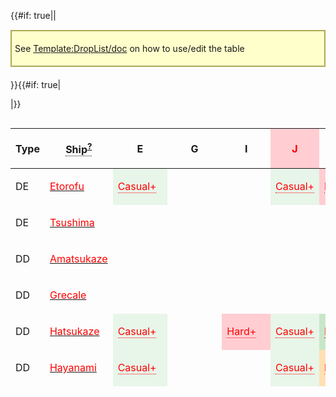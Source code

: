 {{#if: true||<div style="border: 2px solid #aa5; background: #ffc; padding: 5px; margin: 15px auto 20px;">See [[Template:DropList/doc]] on how to use/edit the table</div>
}}{{#if: true|<div class="toggle" data-target="droplist-non-rare-ship" data-default="hide" style="display: none;"><span class="toggle-show" style="cursor: pointer; color: #006cb0;">☑ All drops (enabled)</span><span class="toggle-hide" style="cursor: pointer; color: #006cb0;">☒ All drops (disabled, only rare drops)</span></div>
|}}<div style="max-height: 429px; overflow: auto;">
{| class="article-table sortable " align="center" width="100%" style="text-align:center; line-height:15px;"
!Type
!<span style="border-bottom:1px dotted;">Ship<sup>[[Template:DropList/doc|?]]</sup></span>
!E
!G
!I
!style="background-color:#FFCDD2;color:red;"|'''J'''
!K
!O
!style="background-color:#FFCDD2;color:red;"|'''U'''
|-
|DE
|[[Etorofu|<span style="color:red;">Etorofu</span>]]
|style="background-color:#E8F5E9;color:red"|<span title="Casual: &#10;&#160;&#160;S: 0.5% (3/559)&#10;Easy: &#10;&#160;&#160;S: 1.5% (24/1605)&#10;Medium: &#10;&#160;&#160;S: 1.5% (24/1596)&#10;Hard: &#10;&#160;&#160;S: 1.2% (57/4701)" style="cursor:help;border-bottom:1px dotted">Casual+</span>
|
|
|style="background-color:#E8F5E9;color:red"|<span title="Casual: &#10;&#160;&#160;S: 1.3% (27/2010)&#10;Easy: &#10;&#160;&#160;S: 2.8% (109/3946)&#10;Medium: &#10;&#160;&#160;S: 2.6% (105/3967)&#10;Hard: &#10;&#160;&#160;S: 3.9% (197/4998)" style="cursor:help;border-bottom:1px dotted">Casual+</span>
|style="background-color:#FFCDD2;color:red"|<span title="Hard: &#10;&#160;&#160;S: 1.1% (436/38347)" style="cursor:help;border-bottom:1px dotted">Hard+</span>
|style="background-color:#E8F5E9;color:red"|<span title="Casual: &#10;&#160;&#160;S: 2.1% (8/387)&#10;Easy: &#10;&#160;&#160;S: 1% (7/725)&#10;Medium: &#10;&#160;&#160;S: 0.6% (2/313)&#10;Hard: &#10;&#160;&#160;S: 1.2% (10/832)" style="cursor:help;border-bottom:1px dotted">Casual+</span>
|
|-
|DE
|[[Tsushima|<span style="color:red;">Tsushima</span>]]
|
|
|
|
|
|
|style="background-color:#E8F5E9;color:"|<span title="Casual: &#10;&#160;&#160;S: 5.5% (280/5128) &#10;&#160;&#160;A: 1.7% (42/2481)&#10;Easy: &#10;&#160;&#160;S: 5.3% (419/7934) &#10;&#160;&#160;A: 1.7% (120/6926)&#10;Medium: &#10;&#160;&#160;S: 6.9% (149/2164) &#10;&#160;&#160;A: 1.9% (163/8380)&#10;Hard: &#10;&#160;&#160;S: 6.9% (105/1529) &#10;&#160;&#160;A: 3.5% (648/18471)" style="cursor:help;border-bottom:1px dotted">Casual+</span>
|-
|DD
|[[Amatsukaze|<span style="color:red;">Amatsukaze</span>]]
|
|
|
|
|
|
|style="background-color:#E8F5E9;color:"|<span title="Casual: &#10;&#160;&#160;S: 2% (104/5128) &#10;&#160;&#160;A: 2.3% (57/2481)&#10;Easy: &#10;&#160;&#160;S: 2.2% (171/7934) &#10;&#160;&#160;A: 2.1% (146/6926)&#10;Medium: &#10;&#160;&#160;S: 1.7% (36/2164) &#10;&#160;&#160;A: 2% (171/8380)&#10;Hard: &#10;&#160;&#160;S: 1.9% (29/1529) &#10;&#160;&#160;A: 2.1% (384/18471)" style="cursor:help;border-bottom:1px dotted">Casual+</span>
|-
|DD
|[[Grecale|<span style="color:red;">Grecale</span>]]
|
|
|
|
|
|
|style="background-color:#E8F5E9;color:"|<span title="Casual: &#10;&#160;&#160;S: 1.1% (58/5128) &#10;&#160;&#160;A: 0.7% (18/2481)&#10;Easy: &#10;&#160;&#160;S: 1.2% (96/7934) &#10;&#160;&#160;A: 0.5% (38/6926)&#10;Medium: &#10;&#160;&#160;S: 1.3% (29/2164) &#10;&#160;&#160;A: 0.6% (52/8380)&#10;Hard: &#10;&#160;&#160;S: 2% (30/1529) &#10;&#160;&#160;A: 1.1% (197/18471)" style="cursor:help;border-bottom:1px dotted">Casual+</span>
|-
|DD
|[[Hatsukaze|<span style="color:red;">Hatsukaze</span>]]
|style="background-color:#E8F5E9;color:red"|<span title="Casual: &#10;&#160;&#160;S: 1.6% (9/559)&#10;Easy: &#10;&#160;&#160;S: 0.8% (13/1605)&#10;Medium: &#10;&#160;&#160;S: 1.6% (26/1596)&#10;Hard: &#10;&#160;&#160;S: 1.3% (63/4701)" style="cursor:help;border-bottom:1px dotted">Casual+</span>
|
|style="background-color:#FFCDD2;color:red"|<span title="Hard: &#10;&#160;&#160;S: 1.4% (271/19645)" style="cursor:help;border-bottom:1px dotted">Hard+</span>
|style="background-color:#E8F5E9;color:red"|<span title="Casual: &#10;&#160;&#160;S: 1.6% (33/2010)&#10;Easy: &#10;&#160;&#160;S: 1.5% (58/3946)&#10;Medium: &#10;&#160;&#160;S: 1.3% (51/3967)&#10;Hard: &#10;&#160;&#160;S: 1.2% (61/4998)" style="cursor:help;border-bottom:1px dotted">Casual+</span>
|style="background-color:#C8E6C9;color:red"|<span title="Easy: &#10;&#160;&#160;S: 0.9% (139/14947)&#10;Medium: &#10;&#160;&#160;S: 1.4% (180/13052)&#10;Hard: &#10;&#160;&#160;S: 1.4% (531/38347)" style="cursor:help;border-bottom:1px dotted">Easy+</span>
|style="background-color:#E8F5E9;color:red"|<span title="Casual: &#10;&#160;&#160;S: 1.8% (7/387)&#10;Easy: &#10;&#160;&#160;S: 1.2% (9/725)&#10;Medium: &#10;&#160;&#160;S: 0.3% (1/313)&#10;Hard: &#10;&#160;&#160;S: 2.3% (19/832)" style="cursor:help;border-bottom:1px dotted">Casual+</span>
|
|-
|DD
|[[Hayanami|<span style="color:red;">Hayanami</span>]]
|style="background-color:#E8F5E9;color:red"|<span title="Casual: &#10;&#160;&#160;S: 2.5% (14/559)&#10;Easy: &#10;&#160;&#160;S: 1.1% (18/1605)&#10;Medium: &#10;&#160;&#160;S: 0.9% (15/1596)&#10;Hard: &#10;&#160;&#160;S: 1.5% (70/4701)" style="cursor:help;border-bottom:1px dotted">Casual+</span>
|
|
|style="background-color:#E8F5E9;color:red"|<span title="Casual: &#10;&#160;&#160;S: 1.7% (35/2010)&#10;Easy: &#10;&#160;&#160;S: 3.2% (125/3946)&#10;Medium: &#10;&#160;&#160;S: 1.9% (76/3967)&#10;Hard: &#10;&#160;&#160;S: 2.2% (111/4998)" style="cursor:help;border-bottom:1px dotted">Casual+</span>
|style="background-color:#FFE0B2;color:red"|<span title="Medium: &#10;&#160;&#160;S: 1.1% (150/13052)&#10;Hard: &#10;&#160;&#160;S: 1.1% (431/38347)" style="cursor:help;border-bottom:1px dotted">Medium+</span>
|style="background-color:#E8F5E9;color:red"|<span title="Casual: &#10;&#160;&#160;S: 1.3% (5/387)&#10;Easy: &#10;&#160;&#160;S: 1.1% (8/725)&#10;Medium: &#10;&#160;&#160;S: 2.2% (7/313)&#10;Hard: &#10;&#160;&#160;S: 1.2% (10/832)" style="cursor:help;border-bottom:1px dotted">Casual+</span>
|
|-
|DD
|[[Jervis|<span style="color:red;">Jervis</span>]]
|
|
|
|
|
|
|style="background-color:#E8F5E9;color:red"|<span title="Casual: &#10;&#160;&#160;S: 1.6% (81/5128)&#10;Easy: &#10;&#160;&#160;S: 1.7% (133/7934)&#10;Medium: &#10;&#160;&#160;S: 1.7% (36/2164)&#10;Hard: &#10;&#160;&#160;S: 3.3% (51/1529)" style="cursor:help;border-bottom:1px dotted">Casual+</span>
|-
|DD
|[[Johnston|<span style="color:red;">Johnston</span>]]
|
|
|
|
|
|
|style="background-color:#E8F5E9;color:red"|<span title="Casual: &#10;&#160;&#160;S: 0.9% (47/5128)&#10;Easy: &#10;&#160;&#160;S: 0.7% (54/7934)&#10;Medium: &#10;&#160;&#160;S: 0.4% (8/2164)&#10;Hard: &#10;&#160;&#160;S: 0.3% (5/1529)" style="cursor:help;border-bottom:1px dotted">Casual+</span>
|-
|DD
|[[Kishinami|<span style="color:red;">Kishinami</span>]]
|
|
|
|
|
|
|style="background-color:#E8F5E9;color:red"|<span title="Casual: &#10;&#160;&#160;S: 1.2% (63/5128)&#10;Easy: &#10;&#160;&#160;S: 1.4% (109/7934)&#10;Medium: &#10;&#160;&#160;S: 1.3% (29/2164)&#10;Hard: &#10;&#160;&#160;S: 1.3% (20/1529)" style="cursor:help;border-bottom:1px dotted">Casual+</span>
|-
|DD
|[[Libeccio|<span style="color:red;">Libeccio</span>]]
|style="background-color:#FFCDD2;color:red"|<span title="Hard: &#10;&#160;&#160;S: 1.3% (62/4701)" style="cursor:help;border-bottom:1px dotted">Hard+</span>
|
|
|style="background-color:#E8F5E9;color:red"|<span title="Casual: &#10;&#160;&#160;S: 1.2% (25/2010)&#10;Easy: &#10;&#160;&#160;S: 0.8% (32/3946)&#10;Medium: &#10;&#160;&#160;S: 2.1% (85/3967)&#10;Hard: &#10;&#160;&#160;S: 2.2% (110/4998)" style="cursor:help;border-bottom:1px dotted">Casual+</span>
|
|style="background-color:#C8E6C9;color:red"|<span title="Easy: &#10;&#160;&#160;S: 1.9% (14/725)&#10;Medium: &#10;&#160;&#160;S: 0.3% (1/313)&#10;Hard: &#10;&#160;&#160;S: 1% (8/832)" style="cursor:help;border-bottom:1px dotted">Easy+</span>
|
|-
|DD
|[[Maestrale|<span style="color:red;">Maestrale</span>]]
|
|
|
|style="background-color:#E8F5E9;color:red"|<span title="Casual: &#10;&#160;&#160;S: 0.8% (16/2010)&#10;Easy: &#10;&#160;&#160;S: 0.7% (26/3946)&#10;Medium: &#10;&#160;&#160;S: 0.6% (22/3967)&#10;Hard: &#10;&#160;&#160;S: 0.6% (32/4998)" style="cursor:help;border-bottom:1px dotted">Casual+</span>
|
|
|
|-
|DD
|[[Maikaze|<span style="color:red;">Maikaze</span>]]
|style="background-color:#E8F5E9;color:red"|<span title="Casual: &#10;&#160;&#160;S: 1.3% (7/559)&#10;Easy: &#10;&#160;&#160;S: 1.5% (24/1605)&#10;Medium: &#10;&#160;&#160;S: 1.6% (26/1596)&#10;Hard: &#10;&#160;&#160;S: 1.3% (59/4701)" style="cursor:help;border-bottom:1px dotted">Casual+</span>
|style="background-color:#FFE0B2;color:red"|<span title="Medium: &#10;&#160;&#160;S: 0.7% (170/23918)&#10;Hard: &#10;&#160;&#160;S: 1.4% (1069/75922)" style="cursor:help;border-bottom:1px dotted">Medium+</span>
|style="background-color:#C8E6C9;color:red"|<span title="Easy: &#10;&#160;&#160;S: 0.7% (40/5608)&#10;Medium: &#10;&#160;&#160;S: 1.5% (90/5972)&#10;Hard: &#10;&#160;&#160;S: 1.4% (273/19645)" style="cursor:help;border-bottom:1px dotted">Easy+</span>
|style="background-color:#E8F5E9;color:red"|<span title="Casual: &#10;&#160;&#160;S: 1.7% (35/2010)&#10;Easy: &#10;&#160;&#160;S: 1.6% (65/3946)&#10;Medium: &#10;&#160;&#160;S: 1.3% (50/3967)&#10;Hard: &#10;&#160;&#160;S: 1.2% (60/4998)" style="cursor:help;border-bottom:1px dotted">Casual+</span>
|style="background-color:#E8F5E9;color:red"|<span title="Casual: &#10;&#160;&#160;S: 1.8% (137/7475)&#10;Easy: &#10;&#160;&#160;S: 1.4% (212/14947)&#10;Medium: &#10;&#160;&#160;S: 1.5% (198/13052)&#10;Hard: &#10;&#160;&#160;S: 1.5% (583/38347)" style="cursor:help;border-bottom:1px dotted">Casual+</span>
|style="background-color:#E8F5E9;color:red"|<span title="Casual: &#10;&#160;&#160;S: 1% (4/387)&#10;Easy: &#10;&#160;&#160;S: 1.1% (8/725)&#10;Medium: &#10;&#160;&#160;S: 1.9% (6/313)&#10;Hard: &#10;&#160;&#160;S: 1.9% (16/832)" style="cursor:help;border-bottom:1px dotted">Casual+</span>
|
|-
|DD
|[[Minegumo|<span style="color:red;">Minegumo</span>]]
|
|
|
|
|
|
|style="background-color:#E8F5E9;color:"|<span title="Casual: &#10;&#160;&#160;S: 2.2% (111/5128)&#10;Easy: &#10;&#160;&#160;S: 2% (162/7934)&#10;Medium: &#10;&#160;&#160;S: 3.9% (84/2164) &#10;&#160;&#160;A: 1.1% (91/8380)&#10;Hard: &#10;&#160;&#160;S: 3.3% (51/1529) &#10;&#160;&#160;A: 1.2% (217/18471)" style="cursor:help;border-bottom:1px dotted">Casual+</span>
|-
|DD
|[[Okinami|<span style="color:red;">Okinami</span>]]
|style="background-color:#C8E6C9;color:red"|<span title="Easy: &#10;&#160;&#160;S: 1.6% (25/1605)&#10;Medium: &#10;&#160;&#160;S: 1.6% (25/1596)&#10;Hard: &#10;&#160;&#160;S: 1.6% (76/4701)" style="cursor:help;border-bottom:1px dotted">Easy+</span>
|
|
|style="background-color:#E8F5E9;color:red"|<span title="Casual: &#10;&#160;&#160;S: 1.4% (28/2010)&#10;Easy: &#10;&#160;&#160;S: 1.1% (42/3946)&#10;Medium: &#10;&#160;&#160;S: 1.5% (61/3967)&#10;Hard: &#10;&#160;&#160;S: 1.2% (62/4998)" style="cursor:help;border-bottom:1px dotted">Casual+</span>
|
|style="background-color:#E8F5E9;color:red"|<span title="Casual: &#10;&#160;&#160;S: 0.5% (2/387)&#10;Easy: &#10;&#160;&#160;S: 1.5% (11/725)&#10;Medium: &#10;&#160;&#160;S: 1.6% (5/313)&#10;Hard: &#10;&#160;&#160;S: 1.1% (9/832)" style="cursor:help;border-bottom:1px dotted">Casual+</span>
|
|-
|DD
|[[Tashkent|<span style="color:red;">Tashkent</span>]]
|
|
|
|style="background-color:#E8F5E9;color:red"|<span title="Casual: &#10;&#160;&#160;S: 0.3% (6/2010)&#10;Easy: &#10;&#160;&#160;S: 0.5% (20/3946)&#10;Medium: &#10;&#160;&#160;S: 0.6% (22/3967)&#10;Hard: &#10;&#160;&#160;S: 0.9% (43/4998)" style="cursor:help;border-bottom:1px dotted">Casual+</span>
|
|style="background-color:#FFE0B2;color:red"|<span title="Medium: &#10;&#160;&#160;S: 1% (3/313)&#10;Hard: &#10;&#160;&#160;S: 0.2% (2/832)" style="cursor:help;border-bottom:1px dotted">Medium+</span>
|
|-
|DD
|[[Tokitsukaze|<span style="color:red;">Tokitsukaze</span>]]
|
|
|
|
|
|
|style="background-color:#E8F5E9;color:"|<span title="Casual: &#10;&#160;&#160;S: 2% (103/5128) &#10;&#160;&#160;A: 1.5% (38/2481)&#10;Easy: &#10;&#160;&#160;S: 1.9% (147/7934) &#10;&#160;&#160;A: 2.2% (149/6926)&#10;Medium: &#10;&#160;&#160;S: 1.8% (40/2164) &#10;&#160;&#160;A: 2% (167/8380)&#10;Hard: &#10;&#160;&#160;S: 1.7% (26/1529) &#10;&#160;&#160;A: 2.1% (384/18471)" style="cursor:help;border-bottom:1px dotted">Casual+</span>
|-
|CL
|[[Gotland|<span style="color:red;">Gotland</span>]]
|
|
|
|
|
|
|style="background-color:#E8F5E9;color:"|<span title="Casual: &#10;&#160;&#160;S: 1.3% (65/5128)&#10;Easy: &#10;&#160;&#160;S: 2.1% (169/7934)&#10;Medium: &#10;&#160;&#160;S: 2% (44/2164) &#10;&#160;&#160;A: 1.5% (123/8380)&#10;Hard: &#10;&#160;&#160;S: 2.2% (33/1529) &#10;&#160;&#160;A: 1.1% (209/18471)" style="cursor:help;border-bottom:1px dotted">Casual+</span>
|-
|CL
|[[Noshiro|<span style="color:red;">Noshiro</span>]]
|
|
|
|
|
|
|style="background-color:#E8F5E9;color:red"|<span title="Casual: &#10;&#160;&#160;S: 1.8% (93/5128)&#10;Easy: &#10;&#160;&#160;S: 2.1% (163/7934)&#10;Medium: &#10;&#160;&#160;S: 1.7% (37/2164)&#10;Hard: &#10;&#160;&#160;S: 2.4% (36/1529)" style="cursor:help;border-bottom:1px dotted">Casual+</span>
|-
|CA
|[[Mikuma|<span style="color:red;">Mikuma</span>]]
|style="background-color:#E8F5E9;color:red"|<span title="Casual: &#10;&#160;&#160;S: 1.3% (7/559)&#10;Easy: &#10;&#160;&#160;S: 1.6% (26/1605)&#10;Medium: &#10;&#160;&#160;S: 1% (16/1596)&#10;Hard: &#10;&#160;&#160;S: 1.2% (55/4701)" style="cursor:help;border-bottom:1px dotted">Casual+</span>
|style="background-color:#E8F5E9;color:red"|<span title="Casual: &#10;&#160;&#160;S: 0.9% (98/10818)&#10;Easy: &#10;&#160;&#160;S: 1% (252/24254)&#10;Medium: &#10;&#160;&#160;S: 1.5% (348/23918)&#10;Hard: &#10;&#160;&#160;S: 1.4% (1090/75922)" style="cursor:help;border-bottom:1px dotted">Casual+</span>
|style="background-color:#E8F5E9;color:red"|<span title="Casual: &#10;&#160;&#160;S: 0.9% (24/2534)&#10;Easy: &#10;&#160;&#160;S: 1.4% (78/5608)&#10;Medium: &#10;&#160;&#160;S: 1.7% (101/5972)&#10;Hard: &#10;&#160;&#160;S: 1.5% (294/19645)" style="cursor:help;border-bottom:1px dotted">Casual+</span>
|style="background-color:#E8F5E9;color:red"|<span title="Casual: &#10;&#160;&#160;S: 1.8% (36/2010)&#10;Easy: &#10;&#160;&#160;S: 1.5% (59/3946)&#10;Medium: &#10;&#160;&#160;S: 1.2% (47/3967)&#10;Hard: &#10;&#160;&#160;S: 1.5% (77/4998)" style="cursor:help;border-bottom:1px dotted">Casual+</span>
|style="background-color:#E8F5E9;color:red"|<span title="Casual: &#10;&#160;&#160;S: 1.4% (101/7475)&#10;Easy: &#10;&#160;&#160;S: 1.4% (205/14947)&#10;Medium: &#10;&#160;&#160;S: 1.5% (191/13052)&#10;Hard: &#10;&#160;&#160;S: 1.4% (533/38347)" style="cursor:help;border-bottom:1px dotted">Casual+</span>
|style="background-color:#E8F5E9;color:red"|<span title="Casual: &#10;&#160;&#160;S: 1.8% (7/387)&#10;Easy: &#10;&#160;&#160;S: 1.4% (10/725)&#10;Medium: &#10;&#160;&#160;S: 1% (3/313)&#10;Hard: &#10;&#160;&#160;S: 1.3% (11/832)" style="cursor:help;border-bottom:1px dotted">Casual+</span>
|
|-
|FBB
|[[Littorio|<span style="color:red;">Littorio</span>]]
|
|
|
|
|
|
|style="background-color:#E8F5E9;color:"|<span title="Casual: &#10;&#160;&#160;S: 4.3% (221/5128)&#10;Easy: &#10;&#160;&#160;S: 4% (315/7934) &#10;&#160;&#160;A: 1.7% (118/6926)&#10;Medium: &#10;&#160;&#160;S: 4.9% (106/2164) &#10;&#160;&#160;A: 1.8% (147/8380)&#10;Hard: &#10;&#160;&#160;S: 5.5% (84/1529) &#10;&#160;&#160;A: 1.8% (337/18471)" style="cursor:help;border-bottom:1px dotted">Casual+</span>
|-
|FBB
|[[Roma|<span style="color:red;">Roma</span>]]
|
|
|
|
|
|
|style="background-color:#E8F5E9;color:"|<span title="Casual: &#10;&#160;&#160;S: 4.2% (215/5128) &#10;&#160;&#160;A: 2% (50/2481)&#10;Easy: &#10;&#160;&#160;S: 4% (320/7934) &#10;&#160;&#160;A: 1.6% (110/6926)&#10;Medium: &#10;&#160;&#160;S: 4.8% (104/2164) &#10;&#160;&#160;A: 1.6% (132/8380)&#10;Hard: &#10;&#160;&#160;S: 4.3% (66/1529) &#10;&#160;&#160;A: 1.3% (245/18471)" style="cursor:help;border-bottom:1px dotted">Casual+</span>
|-
|BB
|[[Nelson|<span style="color:red;">Nelson</span>]]
|
|
|
|
|
|
|style="background-color:#E8F5E9;color:red"|<span title="Casual: &#10;&#160;&#160;S: 0.8% (41/5128)&#10;Easy: &#10;&#160;&#160;S: 0.5% (36/7934)&#10;Medium: &#10;&#160;&#160;S: 0.1% (2/2164)" style="cursor:help;border-bottom:1px dotted">Casual+</span>
|-
|CV
|[[Aquila|<span style="color:red;">Aquila</span>]]
|
|
|
|
|
|
|style="background-color:#E8F5E9;color:"|<span title="Casual: &#10;&#160;&#160;S: 2.5% (129/5128)&#10;Easy: &#10;&#160;&#160;S: 2.5% (197/7934)&#10;Medium: &#10;&#160;&#160;S: 3.3% (71/2164) &#10;&#160;&#160;A: 1.3% (108/8380)&#10;Hard: &#10;&#160;&#160;S: 3.2% (49/1529) &#10;&#160;&#160;A: 1.2% (216/18471)" style="cursor:help;border-bottom:1px dotted">Casual+</span>
|-
|SS
|[[I-26|<span style="color:red;">I-26</span>]]
|style="background-color:#FFE0B2;color:red"|<span title="Medium: &#10;&#160;&#160;S: 1.4% (23/1596)&#10;Hard: &#10;&#160;&#160;S: 1.2% (58/4701)" style="cursor:help;border-bottom:1px dotted">Medium+</span>
|
|
|style="background-color:#E8F5E9;color:red"|<span title="Casual: &#10;&#160;&#160;S: 1.6% (33/2010)&#10;Easy: &#10;&#160;&#160;S: 1.4% (55/3946)&#10;Medium: &#10;&#160;&#160;S: 2.4% (95/3967)&#10;Hard: &#10;&#160;&#160;S: 2.4% (118/4998)" style="cursor:help;border-bottom:1px dotted">Casual+</span>
|
|style="background-color:#E8F5E9;color:red"|<span title="Casual: &#10;&#160;&#160;S: 0.8% (3/387)&#10;Easy: &#10;&#160;&#160;S: 1.5% (11/725)&#10;Medium: &#10;&#160;&#160;S: 2.2% (7/313)&#10;Hard: &#10;&#160;&#160;S: 1% (8/832)" style="cursor:help;border-bottom:1px dotted">Casual+</span>
|
|-
|SS
|[[Luigi Torelli|<span style="color:red;">Luigi Torelli</span>]]
|
|
|
|style="background-color:#E8F5E9;color:red"|<span title="Casual: &#10;&#160;&#160;S: 0.8% (16/2010)&#10;Easy: &#10;&#160;&#160;S: 0.9% (35/3946)&#10;Medium: &#10;&#160;&#160;S: 1.2% (48/3967)&#10;Hard: &#10;&#160;&#160;S: 2.3% (115/4998)" style="cursor:help;border-bottom:1px dotted">Casual+</span>
|
|style="background-color:#FFE0B2;color:red"|<span title="Medium: &#10;&#160;&#160;S: 0.6% (2/313)&#10;Hard: &#10;&#160;&#160;S: 1.1% (9/832)" style="cursor:help;border-bottom:1px dotted">Medium+</span>
|
|- class="toggle-target-droplist-non-rare-ship" style="display:none;"
|DD
|[[Shimakaze|<span style="color:green;">Shimakaze</span>]]
|
|
|
|
|
|
|style="background-color:#E8F5E9;color:red"|<span title="Casual: &#10;&#160;&#160;S: 1.8% (91/5128)&#10;Easy: &#10;&#160;&#160;S: 1.8% (144/7934)&#10;Medium: &#10;&#160;&#160;S: 1.9% (42/2164)&#10;Hard: &#10;&#160;&#160;S: 1.8% (27/1529)" style="cursor:help;border-bottom:1px dotted">Casual+</span>
|- class="toggle-target-droplist-non-rare-ship" style="display:none;"
|CL
|[[Kitakami|<span style="color:green;">Kitakami</span>]]
|
|
|
|
|
|
|style="background-color:#E8F5E9;color:"|<span title="Casual: &#10;&#160;&#160;S: 1.9% (97/5128) &#10;&#160;&#160;A: 2.2% (55/2481)&#10;Easy: &#10;&#160;&#160;S: 2.1% (170/7934) &#10;&#160;&#160;A: 1.9% (129/6926)&#10;Medium: &#10;&#160;&#160;S: 2.3% (49/2164) &#10;&#160;&#160;A: 2% (167/8380)&#10;Hard: &#10;&#160;&#160;S: 2.1% (32/1529) &#10;&#160;&#160;A: 2% (378/18471)" style="cursor:help;border-bottom:1px dotted">Casual+</span>
|- class="toggle-target-droplist-non-rare-ship" style="display:none;"
|CL
|[[Nagara|<span style="color:green;">Nagara</span>]]
|style="background-color:#E8F5E9;color:red"|<span title="Casual: &#10;&#160;&#160;S: 1.1% (6/559)&#10;Easy: &#10;&#160;&#160;S: 1.6% (26/1605)&#10;Medium: &#10;&#160;&#160;S: 1.6% (25/1596)&#10;Hard: &#10;&#160;&#160;S: 1.4% (65/4701)" style="cursor:help;border-bottom:1px dotted">Casual+</span>
|style="background-color:#E8F5E9;color:red"|<span title="Casual: &#10;&#160;&#160;S: 1.5% (157/10818)&#10;Easy: &#10;&#160;&#160;S: 1.3% (325/24254)&#10;Medium: &#10;&#160;&#160;S: 1.4% (327/23918)&#10;Hard: &#10;&#160;&#160;S: 1.4% (1045/75922)" style="cursor:help;border-bottom:1px dotted">Casual+</span>
|style="background-color:#E8F5E9;color:red"|<span title="Casual: &#10;&#160;&#160;S: 1.3% (34/2534)&#10;Easy: &#10;&#160;&#160;S: 1.4% (76/5608)&#10;Medium: &#10;&#160;&#160;S: 1.6% (93/5972)&#10;Hard: &#10;&#160;&#160;S: 1.4% (266/19645)" style="cursor:help;border-bottom:1px dotted">Casual+</span>
|style="background-color:#E8F5E9;color:"|<span title="Casual: &#10;&#160;&#160;S: 1.6% (33/2010) &#10;&#160;&#160;A: 0.8% (14/1727)&#10;Easy: &#10;&#160;&#160;S: 1.1% (43/3946) &#10;&#160;&#160;A: 1.3% (66/4950)&#10;Medium: &#10;&#160;&#160;S: 0.9% (37/3967) &#10;&#160;&#160;A: 1.5% (93/6331)&#10;Hard: &#10;&#160;&#160;S: 1.5% (77/4998) &#10;&#160;&#160;A: 1.2% (224/18590)" style="cursor:help;border-bottom:1px dotted">Casual+</span>
|style="background-color:#E8F5E9;color:red"|<span title="Casual: &#10;&#160;&#160;S: 1.5% (114/7475)&#10;Easy: &#10;&#160;&#160;S: 1.3% (191/14947)&#10;Medium: &#10;&#160;&#160;S: 1.4% (185/13052)&#10;Hard: &#10;&#160;&#160;S: 1.2% (478/38347)" style="cursor:help;border-bottom:1px dotted">Casual+</span>
|style="background-color:#E8F5E9;color:"|<span title="Casual: &#10;&#160;&#160;S: 2.1% (8/387)&#10;Easy: &#10;&#160;&#160;S: 1.4% (10/725)&#10;Medium: &#10;&#160;&#160;S: 1.6% (5/313) &#10;&#160;&#160;A: 0.7% (12/1746)&#10;Hard: &#10;&#160;&#160;S: 1.4% (12/832) &#10;&#160;&#160;A: 1.4% (92/6693)" style="cursor:help;border-bottom:1px dotted">Casual+</span>
|style="background-color:#E8F5E9;color:"|<span title="Casual: &#10;&#160;&#160;S: 1.9% (98/5128) &#10;&#160;&#160;A: 1.9% (48/2481)&#10;Easy: &#10;&#160;&#160;S: 1.8% (146/7934) &#10;&#160;&#160;A: 1.7% (117/6926)&#10;Medium: &#10;&#160;&#160;S: 2% (44/2164) &#10;&#160;&#160;A: 1.9% (158/8380)&#10;Hard: &#10;&#160;&#160;S: 2% (30/1529) &#10;&#160;&#160;A: 2.1% (389/18471)" style="cursor:help;border-bottom:1px dotted">Casual+</span>
|- class="toggle-target-droplist-non-rare-ship" style="display:none;"
|CL
|[[Ooi|<span style="color:green;">Ooi</span>]]
|
|
|
|
|
|
|style="background-color:#E8F5E9;color:"|<span title="Casual: &#10;&#160;&#160;S: 1.7% (86/5128) &#10;&#160;&#160;A: 1.6% (40/2481)&#10;Easy: &#10;&#160;&#160;S: 2.2% (174/7934) &#10;&#160;&#160;A: 1.8% (126/6926)&#10;Medium: &#10;&#160;&#160;S: 1.8% (39/2164) &#10;&#160;&#160;A: 2% (167/8380)&#10;Hard: &#10;&#160;&#160;S: 1.7% (26/1529) &#10;&#160;&#160;A: 2.2% (399/18471)" style="cursor:help;border-bottom:1px dotted">Casual+</span>
|- class="toggle-target-droplist-non-rare-ship" style="display:none;"
|CL
|[[Sendai|<span style="color:green;">Sendai</span>]]
|style="background-color:#E8F5E9;color:red"|<span title="Casual: &#10;&#160;&#160;S: 1.4% (8/559)&#10;Easy: &#10;&#160;&#160;S: 1% (16/1605)&#10;Medium: &#10;&#160;&#160;S: 1.3% (21/1596)&#10;Hard: &#10;&#160;&#160;S: 1.6% (74/4701)" style="cursor:help;border-bottom:1px dotted">Casual+</span>
|style="background-color:#E8F5E9;color:red"|<span title="Casual: &#10;&#160;&#160;S: 1.5% (159/10818)&#10;Easy: &#10;&#160;&#160;S: 1.3% (327/24254)&#10;Medium: &#10;&#160;&#160;S: 1.5% (350/23918)&#10;Hard: &#10;&#160;&#160;S: 1.4% (1054/75922)" style="cursor:help;border-bottom:1px dotted">Casual+</span>
|style="background-color:#E8F5E9;color:red"|<span title="Casual: &#10;&#160;&#160;S: 1.5% (37/2534)&#10;Easy: &#10;&#160;&#160;S: 1.6% (90/5608)&#10;Medium: &#10;&#160;&#160;S: 1.3% (78/5972)&#10;Hard: &#10;&#160;&#160;S: 1.4% (271/19645)" style="cursor:help;border-bottom:1px dotted">Casual+</span>
|style="background-color:#E8F5E9;color:"|<span title="Casual: &#10;&#160;&#160;S: 1.8% (36/2010) &#10;&#160;&#160;A: 1.4% (24/1727)&#10;Easy: &#10;&#160;&#160;S: 1.2% (49/3946) &#10;&#160;&#160;A: 1.1% (52/4950)&#10;Medium: &#10;&#160;&#160;S: 1.3% (50/3967) &#10;&#160;&#160;A: 1.2% (76/6331)&#10;Hard: &#10;&#160;&#160;S: 1.4% (70/4998) &#10;&#160;&#160;A: 0.9% (168/18590)" style="cursor:help;border-bottom:1px dotted">Casual+</span>
|style="background-color:#E8F5E9;color:red"|<span title="Casual: &#10;&#160;&#160;S: 1.4% (103/7475)&#10;Easy: &#10;&#160;&#160;S: 1.4% (207/14947)&#10;Medium: &#10;&#160;&#160;S: 1.4% (185/13052)&#10;Hard: &#10;&#160;&#160;S: 1.4% (541/38347)" style="cursor:help;border-bottom:1px dotted">Casual+</span>
|style="background-color:#E8F5E9;color:"|<span title="Casual: &#10;&#160;&#160;S: 1.6% (6/387)&#10;Easy: &#10;&#160;&#160;S: 0.8% (6/725)&#10;Medium: &#10;&#160;&#160;S: 1% (3/313) &#10;&#160;&#160;A: 1.4% (24/1746)&#10;Hard: &#10;&#160;&#160;S: 1.1% (9/832) &#10;&#160;&#160;A: 1.2% (82/6693)" style="cursor:help;border-bottom:1px dotted">Casual+</span>
|style="background-color:#E8F5E9;color:"|<span title="Casual: &#10;&#160;&#160;S: 2.2% (111/5128) &#10;&#160;&#160;A: 2.3% (57/2481)&#10;Easy: &#10;&#160;&#160;S: 2% (157/7934) &#10;&#160;&#160;A: 1.9% (133/6926)&#10;Medium: &#10;&#160;&#160;S: 1.8% (40/2164) &#10;&#160;&#160;A: 1.8% (148/8380)&#10;Hard: &#10;&#160;&#160;S: 2.4% (37/1529) &#10;&#160;&#160;A: 2% (368/18471)" style="cursor:help;border-bottom:1px dotted">Casual+</span>
|- class="toggle-target-droplist-non-rare-ship" style="display:none;"
|CA
|[[Atago|<span style="color:green;">Atago</span>]]
|style="background-color:#E8F5E9;color:red"|<span title="Casual: &#10;&#160;&#160;S: 0.9% (5/559)&#10;Easy: &#10;&#160;&#160;S: 1.6% (25/1605)&#10;Medium: &#10;&#160;&#160;S: 1.6% (26/1596)&#10;Hard: &#10;&#160;&#160;S: 1.1% (53/4701)" style="cursor:help;border-bottom:1px dotted">Casual+</span>
|style="background-color:#E8F5E9;color:red"|<span title="Casual: &#10;&#160;&#160;S: 1.4% (150/10818)&#10;Easy: &#10;&#160;&#160;S: 1.4% (334/24254)&#10;Medium: &#10;&#160;&#160;S: 1.5% (370/23918)&#10;Hard: &#10;&#160;&#160;S: 1.4% (1040/75922)" style="cursor:help;border-bottom:1px dotted">Casual+</span>
|style="background-color:#E8F5E9;color:red"|<span title="Casual: &#10;&#160;&#160;S: 1.3% (33/2534)&#10;Easy: &#10;&#160;&#160;S: 1.3% (75/5608)&#10;Medium: &#10;&#160;&#160;S: 1.4% (82/5972)&#10;Hard: &#10;&#160;&#160;S: 1.4% (280/19645)" style="cursor:help;border-bottom:1px dotted">Casual+</span>
|style="background-color:#E8F5E9;color:"|<span title="Casual: &#10;&#160;&#160;S: 1.7% (35/2010)&#10;Easy: &#10;&#160;&#160;S: 1.6% (64/3946)&#10;Medium: &#10;&#160;&#160;S: 1.4% (55/3967)&#10;Hard: &#10;&#160;&#160;S: 1.3% (65/4998) &#10;&#160;&#160;A: 1.3% (233/18590)" style="cursor:help;border-bottom:1px dotted">Casual+</span>
|style="background-color:#E8F5E9;color:red"|<span title="Casual: &#10;&#160;&#160;S: 1.2% (87/7475)&#10;Easy: &#10;&#160;&#160;S: 1.2% (183/14947)&#10;Medium: &#10;&#160;&#160;S: 1.3% (176/13052)&#10;Hard: &#10;&#160;&#160;S: 1.4% (543/38347)" style="cursor:help;border-bottom:1px dotted">Casual+</span>
|style="background-color:#E8F5E9;color:red"|<span title="Casual: &#10;&#160;&#160;S: 1.3% (5/387)&#10;Easy: &#10;&#160;&#160;S: 1.1% (8/725)&#10;Medium: &#10;&#160;&#160;S: 1.9% (6/313)&#10;Hard: &#10;&#160;&#160;S: 1.3% (11/832)" style="cursor:help;border-bottom:1px dotted">Casual+</span>
|style="background-color:#E8F5E9;color:"|<span title="Casual: &#10;&#160;&#160;S: 2.1% (109/5128) &#10;&#160;&#160;A: 2.1% (53/2481)&#10;Easy: &#10;&#160;&#160;S: 1.9% (148/7934) &#10;&#160;&#160;A: 2.1% (148/6926)&#10;Medium: &#10;&#160;&#160;S: 1.9% (42/2164) &#10;&#160;&#160;A: 1.9% (163/8380)&#10;Hard: &#10;&#160;&#160;S: 2.1% (32/1529) &#10;&#160;&#160;A: 1.8% (340/18471)" style="cursor:help;border-bottom:1px dotted">Casual+</span>
|- class="toggle-target-droplist-non-rare-ship" style="display:none;"
|CA
|[[Chikuma|<span style="color:green;">Chikuma</span>]]
|
|
|
|
|
|
|style="background-color:#E8F5E9;color:"|<span title="Casual: &#10;&#160;&#160;S: 1.7% (89/5128) &#10;&#160;&#160;A: 2% (49/2481)&#10;Easy: &#10;&#160;&#160;S: 2.1% (165/7934) &#10;&#160;&#160;A: 2.2% (154/6926)&#10;Medium: &#10;&#160;&#160;S: 2.1% (46/2164) &#10;&#160;&#160;A: 2.1% (173/8380)&#10;Hard: &#10;&#160;&#160;S: 2.4% (37/1529) &#10;&#160;&#160;A: 2.2% (399/18471)" style="cursor:help;border-bottom:1px dotted">Casual+</span>
|- class="toggle-target-droplist-non-rare-ship" style="display:none;"
|CA
|[[Kinugasa|<span style="color:green;">Kinugasa</span>]]
|style="background-color:#E8F5E9;color:red"|<span title="Casual: &#10;&#160;&#160;S: 1.1% (6/559)&#10;Easy: &#10;&#160;&#160;S: 1.6% (26/1605)&#10;Medium: &#10;&#160;&#160;S: 1.5% (24/1596)&#10;Hard: &#10;&#160;&#160;S: 1.3% (59/4701)" style="cursor:help;border-bottom:1px dotted">Casual+</span>
|style="background-color:#E8F5E9;color:red"|<span title="Casual: &#10;&#160;&#160;S: 1.1% (123/10818)&#10;Easy: &#10;&#160;&#160;S: 1.4% (333/24254)&#10;Medium: &#10;&#160;&#160;S: 1.3% (308/23918)&#10;Hard: &#10;&#160;&#160;S: 1.5% (1104/75922)" style="cursor:help;border-bottom:1px dotted">Casual+</span>
|style="background-color:#E8F5E9;color:red"|<span title="Casual: &#10;&#160;&#160;S: 1.6% (41/2534)&#10;Easy: &#10;&#160;&#160;S: 1.3% (72/5608)&#10;Medium: &#10;&#160;&#160;S: 1.4% (83/5972)&#10;Hard: &#10;&#160;&#160;S: 1.4% (267/19645)" style="cursor:help;border-bottom:1px dotted">Casual+</span>
|style="background-color:#E8F5E9;color:red"|<span title="Casual: &#10;&#160;&#160;S: 1.7% (35/2010)&#10;Easy: &#10;&#160;&#160;S: 1.6% (63/3946)&#10;Medium: &#10;&#160;&#160;S: 1% (40/3967)&#10;Hard: &#10;&#160;&#160;S: 1.2% (62/4998)" style="cursor:help;border-bottom:1px dotted">Casual+</span>
|style="background-color:#E8F5E9;color:red"|<span title="Casual: &#10;&#160;&#160;S: 1.5% (114/7475)&#10;Easy: &#10;&#160;&#160;S: 1.4% (204/14947)&#10;Medium: &#10;&#160;&#160;S: 1.3% (173/13052)&#10;Hard: &#10;&#160;&#160;S: 1.4% (547/38347)" style="cursor:help;border-bottom:1px dotted">Casual+</span>
|style="background-color:#E8F5E9;color:red"|<span title="Casual: &#10;&#160;&#160;S: 1% (4/387)&#10;Easy: &#10;&#160;&#160;S: 1.9% (14/725)&#10;Medium: &#10;&#160;&#160;S: 2.2% (7/313)&#10;Hard: &#10;&#160;&#160;S: 1% (8/832)" style="cursor:help;border-bottom:1px dotted">Casual+</span>
|style="background-color:#E8F5E9;color:"|<span title="Casual: &#10;&#160;&#160;S: 2.2% (111/5128) &#10;&#160;&#160;A: 2% (50/2481)&#10;Easy: &#10;&#160;&#160;S: 1.8% (146/7934) &#10;&#160;&#160;A: 2.3% (158/6926)&#10;Medium: &#10;&#160;&#160;S: 1.3% (28/2164) &#10;&#160;&#160;A: 2.1% (172/8380)&#10;Hard: &#10;&#160;&#160;S: 2.1% (32/1529) &#10;&#160;&#160;A: 1.9% (349/18471)" style="cursor:help;border-bottom:1px dotted">Casual+</span>
|- class="toggle-target-droplist-non-rare-ship" style="display:none;"
|CA
|[[Kumano|<span style="color:green;">Kumano</span>]]
|
|
|
|
|
|
|style="background-color:#E8F5E9;color:"|<span title="Casual: &#10;&#160;&#160;S: 1.9% (95/5128) &#10;&#160;&#160;A: 2% (49/2481)&#10;Easy: &#10;&#160;&#160;S: 2% (157/7934) &#10;&#160;&#160;A: 2% (138/6926)&#10;Medium: &#10;&#160;&#160;S: 2.1% (46/2164) &#10;&#160;&#160;A: 2.1% (179/8380)&#10;Hard: &#10;&#160;&#160;S: 2.4% (36/1529) &#10;&#160;&#160;A: 2.2% (400/18471)" style="cursor:help;border-bottom:1px dotted">Casual+</span>
|- class="toggle-target-droplist-non-rare-ship" style="display:none;"
|CA
|[[Mogami|<span style="color:green;">Mogami</span>]]
|style="background-color:#E8F5E9;color:red"|<span title="Casual: &#10;&#160;&#160;S: 1.3% (7/559)&#10;Easy: &#10;&#160;&#160;S: 1.7% (27/1605)&#10;Medium: &#10;&#160;&#160;S: 1.8% (28/1596)&#10;Hard: &#10;&#160;&#160;S: 1.5% (69/4701)" style="cursor:help;border-bottom:1px dotted">Casual+</span>
|style="background-color:#E8F5E9;color:red"|<span title="Casual: &#10;&#160;&#160;S: 1.2% (126/10818)&#10;Easy: &#10;&#160;&#160;S: 1.5% (357/24254)&#10;Medium: &#10;&#160;&#160;S: 1.4% (339/23918)&#10;Hard: &#10;&#160;&#160;S: 1.4% (1085/75922)" style="cursor:help;border-bottom:1px dotted">Casual+</span>
|style="background-color:#E8F5E9;color:red"|<span title="Casual: &#10;&#160;&#160;S: 1.5% (39/2534)&#10;Easy: &#10;&#160;&#160;S: 1.2% (67/5608)&#10;Medium: &#10;&#160;&#160;S: 1.1% (65/5972)&#10;Hard: &#10;&#160;&#160;S: 1.4% (277/19645)" style="cursor:help;border-bottom:1px dotted">Casual+</span>
|style="background-color:#E8F5E9;color:"|<span title="Casual: &#10;&#160;&#160;S: 1.4% (28/2010)&#10;Easy: &#10;&#160;&#160;S: 1.5% (58/3946)&#10;Medium: &#10;&#160;&#160;S: 1.5% (58/3967)&#10;Hard: &#10;&#160;&#160;S: 1.4% (69/4998) &#10;&#160;&#160;A: 1.1% (199/18590)" style="cursor:help;border-bottom:1px dotted">Casual+</span>
|style="background-color:#E8F5E9;color:red"|<span title="Casual: &#10;&#160;&#160;S: 1.3% (98/7475)&#10;Easy: &#10;&#160;&#160;S: 1.3% (189/14947)&#10;Medium: &#10;&#160;&#160;S: 1.3% (166/13052)&#10;Hard: &#10;&#160;&#160;S: 1.5% (569/38347)" style="cursor:help;border-bottom:1px dotted">Casual+</span>
|style="background-color:#E8F5E9;color:red"|<span title="Casual: &#10;&#160;&#160;S: 1.6% (6/387)&#10;Easy: &#10;&#160;&#160;S: 1.1% (8/725)&#10;Medium: &#10;&#160;&#160;S: 1.6% (5/313)&#10;Hard: &#10;&#160;&#160;S: 1.1% (9/832)" style="cursor:help;border-bottom:1px dotted">Casual+</span>
|
|- class="toggle-target-droplist-non-rare-ship" style="display:none;"
|CA
|[[Myoukou|<span style="color:green;">Myoukou</span>]]
|style="background-color:#E8F5E9;color:red"|<span title="Casual: &#10;&#160;&#160;S: 2.5% (14/559)&#10;Easy: &#10;&#160;&#160;S: 1.2% (19/1605)&#10;Medium: &#10;&#160;&#160;S: 0.8% (13/1596)&#10;Hard: &#10;&#160;&#160;S: 1.3% (61/4701)" style="cursor:help;border-bottom:1px dotted">Casual+</span>
|style="background-color:#E8F5E9;color:red"|<span title="Casual: &#10;&#160;&#160;S: 1.3% (143/10818)&#10;Easy: &#10;&#160;&#160;S: 1.4% (343/24254)&#10;Medium: &#10;&#160;&#160;S: 1.4% (327/23918)&#10;Hard: &#10;&#160;&#160;S: 1.4% (1026/75922)" style="cursor:help;border-bottom:1px dotted">Casual+</span>
|style="background-color:#E8F5E9;color:red"|<span title="Casual: &#10;&#160;&#160;S: 1.7% (42/2534)&#10;Easy: &#10;&#160;&#160;S: 1.3% (74/5608)&#10;Medium: &#10;&#160;&#160;S: 1.3% (77/5972)&#10;Hard: &#10;&#160;&#160;S: 1.4% (268/19645)" style="cursor:help;border-bottom:1px dotted">Casual+</span>
|style="background-color:#E8F5E9;color:"|<span title="Casual: &#10;&#160;&#160;S: 1.3% (27/2010)&#10;Easy: &#10;&#160;&#160;S: 1.2% (46/3946)&#10;Medium: &#10;&#160;&#160;S: 1.3% (51/3967)&#10;Hard: &#10;&#160;&#160;S: 1.3% (67/4998) &#10;&#160;&#160;A: 1.2% (231/18590)" style="cursor:help;border-bottom:1px dotted">Casual+</span>
|style="background-color:#E8F5E9;color:red"|<span title="Casual: &#10;&#160;&#160;S: 1.2% (90/7475)&#10;Easy: &#10;&#160;&#160;S: 1.4% (205/14947)&#10;Medium: &#10;&#160;&#160;S: 1.6% (208/13052)&#10;Hard: &#10;&#160;&#160;S: 1.4% (550/38347)" style="cursor:help;border-bottom:1px dotted">Casual+</span>
|style="background-color:#E8F5E9;color:red"|<span title="Casual: &#10;&#160;&#160;S: 0.5% (2/387)&#10;Easy: &#10;&#160;&#160;S: 1.4% (10/725)&#10;Medium: &#10;&#160;&#160;S: 1.9% (6/313)&#10;Hard: &#10;&#160;&#160;S: 0.8% (7/832)" style="cursor:help;border-bottom:1px dotted">Casual+</span>
|style="background-color:#E8F5E9;color:"|<span title="Casual: &#10;&#160;&#160;S: 1.8% (93/5128) &#10;&#160;&#160;A: 2% (49/2481)&#10;Easy: &#10;&#160;&#160;S: 1.9% (152/7934) &#10;&#160;&#160;A: 1.8% (123/6926)&#10;Medium: &#10;&#160;&#160;S: 1.8% (38/2164) &#10;&#160;&#160;A: 1.8% (150/8380)&#10;Hard: &#10;&#160;&#160;S: 1.3% (20/1529) &#10;&#160;&#160;A: 1.9% (359/18471)" style="cursor:help;border-bottom:1px dotted">Casual+</span>
|- class="toggle-target-droplist-non-rare-ship" style="display:none;"
|CA
|[[Suzuya|<span style="color:green;">Suzuya</span>]]
|
|
|
|
|
|
|style="background-color:#E8F5E9;color:"|<span title="Casual: &#10;&#160;&#160;S: 2% (103/5128) &#10;&#160;&#160;A: 2% (50/2481)&#10;Easy: &#10;&#160;&#160;S: 1.9% (150/7934) &#10;&#160;&#160;A: 2% (138/6926)&#10;Medium: &#10;&#160;&#160;S: 2.2% (47/2164) &#10;&#160;&#160;A: 2.1% (180/8380)&#10;Hard: &#10;&#160;&#160;S: 2.1% (32/1529) &#10;&#160;&#160;A: 1.9% (355/18471)" style="cursor:help;border-bottom:1px dotted">Casual+</span>
|- class="toggle-target-droplist-non-rare-ship" style="display:none;"
|CA
|[[Takao|<span style="color:green;">Takao</span>]]
|style="background-color:#E8F5E9;color:red"|<span title="Casual: &#10;&#160;&#160;S: 2.1% (12/559)&#10;Easy: &#10;&#160;&#160;S: 1.1% (17/1605)&#10;Medium: &#10;&#160;&#160;S: 0.9% (14/1596)&#10;Hard: &#10;&#160;&#160;S: 1.5% (71/4701)" style="cursor:help;border-bottom:1px dotted">Casual+</span>
|style="background-color:#E8F5E9;color:red"|<span title="Casual: &#10;&#160;&#160;S: 1.6% (174/10818)&#10;Easy: &#10;&#160;&#160;S: 1.6% (381/24254)&#10;Medium: &#10;&#160;&#160;S: 1.4% (325/23918)&#10;Hard: &#10;&#160;&#160;S: 1.3% (1017/75922)" style="cursor:help;border-bottom:1px dotted">Casual+</span>
|style="background-color:#E8F5E9;color:red"|<span title="Casual: &#10;&#160;&#160;S: 1% (25/2534)&#10;Easy: &#10;&#160;&#160;S: 1.5% (84/5608)&#10;Medium: &#10;&#160;&#160;S: 1.4% (82/5972)&#10;Hard: &#10;&#160;&#160;S: 1.3% (250/19645)" style="cursor:help;border-bottom:1px dotted">Casual+</span>
|style="background-color:#E8F5E9;color:"|<span title="Casual: &#10;&#160;&#160;S: 1.2% (25/2010)&#10;Easy: &#10;&#160;&#160;S: 1.4% (55/3946)&#10;Medium: &#10;&#160;&#160;S: 1.2% (47/3967)&#10;Hard: &#10;&#160;&#160;S: 1.4% (69/4998) &#10;&#160;&#160;A: 1.2% (225/18590)" style="cursor:help;border-bottom:1px dotted">Casual+</span>
|style="background-color:#E8F5E9;color:red"|<span title="Casual: &#10;&#160;&#160;S: 1.4% (108/7475)&#10;Easy: &#10;&#160;&#160;S: 1.5% (221/14947)&#10;Medium: &#10;&#160;&#160;S: 1.5% (198/13052)&#10;Hard: &#10;&#160;&#160;S: 1.5% (577/38347)" style="cursor:help;border-bottom:1px dotted">Casual+</span>
|style="background-color:#E8F5E9;color:red"|<span title="Casual: &#10;&#160;&#160;S: 2.3% (9/387)&#10;Easy: &#10;&#160;&#160;S: 1.7% (12/725)&#10;Medium: &#10;&#160;&#160;S: 1.3% (4/313)&#10;Hard: &#10;&#160;&#160;S: 1.9% (16/832)" style="cursor:help;border-bottom:1px dotted">Casual+</span>
|
|- class="toggle-target-droplist-non-rare-ship" style="display:none;"
|CA
|[[Tone|<span style="color:green;">Tone</span>]]
|
|
|
|
|
|
|style="background-color:#E8F5E9;color:"|<span title="Casual: &#10;&#160;&#160;S: 1.6% (82/5128) &#10;&#160;&#160;A: 1.9% (47/2481)&#10;Easy: &#10;&#160;&#160;S: 2% (156/7934) &#10;&#160;&#160;A: 1.8% (125/6926)&#10;Medium: &#10;&#160;&#160;S: 2% (43/2164) &#10;&#160;&#160;A: 2.1% (174/8380)&#10;Hard: &#10;&#160;&#160;S: 1.8% (27/1529) &#10;&#160;&#160;A: 2% (371/18471)" style="cursor:help;border-bottom:1px dotted">Casual+</span>
|- class="toggle-target-droplist-non-rare-ship" style="display:none;"
|CVL
|[[Hiyou|<span style="color:green;">Hiyou</span>]]
|style="background-color:#E8F5E9;color:red"|<span title="Casual: &#10;&#160;&#160;S: 1.8% (10/559)&#10;Easy: &#10;&#160;&#160;S: 1.2% (19/1605)&#10;Medium: &#10;&#160;&#160;S: 1.7% (27/1596)&#10;Hard: &#10;&#160;&#160;S: 1.3% (61/4701)" style="cursor:help;border-bottom:1px dotted">Casual+</span>
|style="background-color:#E8F5E9;color:red"|<span title="Casual: &#10;&#160;&#160;S: 1.4% (153/10818)&#10;Easy: &#10;&#160;&#160;S: 1.5% (357/24254)&#10;Medium: &#10;&#160;&#160;S: 1.5% (355/23918)&#10;Hard: &#10;&#160;&#160;S: 1.5% (1137/75922)" style="cursor:help;border-bottom:1px dotted">Casual+</span>
|style="background-color:#E8F5E9;color:red"|<span title="Casual: &#10;&#160;&#160;S: 1.2% (31/2534)&#10;Easy: &#10;&#160;&#160;S: 1.5% (86/5608)&#10;Medium: &#10;&#160;&#160;S: 1.6% (97/5972)&#10;Hard: &#10;&#160;&#160;S: 1.3% (254/19645)" style="cursor:help;border-bottom:1px dotted">Casual+</span>
|style="background-color:#E8F5E9;color:"|<span title="Casual: &#10;&#160;&#160;S: 1.1% (23/2010)&#10;Easy: &#10;&#160;&#160;S: 1.3% (53/3946)&#10;Medium: &#10;&#160;&#160;S: 1.3% (50/3967) &#10;&#160;&#160;A: 1.3% (85/6331)&#10;Hard: &#10;&#160;&#160;S: 1.5% (74/4998) &#10;&#160;&#160;A: 1.1% (208/18590)" style="cursor:help;border-bottom:1px dotted">Casual+</span>
|style="background-color:#E8F5E9;color:red"|<span title="Casual: &#10;&#160;&#160;S: 1.3% (99/7475)&#10;Easy: &#10;&#160;&#160;S: 1.2% (184/14947)&#10;Medium: &#10;&#160;&#160;S: 1.3% (164/13052)&#10;Hard: &#10;&#160;&#160;S: 1.4% (532/38347)" style="cursor:help;border-bottom:1px dotted">Casual+</span>
|style="background-color:#E8F5E9;color:red"|<span title="Casual: &#10;&#160;&#160;S: 1.8% (7/387)&#10;Easy: &#10;&#160;&#160;S: 1.4% (10/725)&#10;Medium: &#10;&#160;&#160;S: 1.3% (4/313)&#10;Hard: &#10;&#160;&#160;S: 1.9% (16/832)" style="cursor:help;border-bottom:1px dotted">Casual+</span>
|
|- class="toggle-target-droplist-non-rare-ship" style="display:none;"
|CVL
|[[Junyou|<span style="color:green;">Junyou</span>]]
|style="background-color:#E8F5E9;color:red"|<span title="Casual: &#10;&#160;&#160;S: 1.1% (6/559)&#10;Easy: &#10;&#160;&#160;S: 1.8% (29/1605)&#10;Medium: &#10;&#160;&#160;S: 0.9% (15/1596)&#10;Hard: &#10;&#160;&#160;S: 1.3% (61/4701)" style="cursor:help;border-bottom:1px dotted">Casual+</span>
|style="background-color:#E8F5E9;color:red"|<span title="Casual: &#10;&#160;&#160;S: 1.6% (171/10818)&#10;Easy: &#10;&#160;&#160;S: 1.5% (355/24254)&#10;Medium: &#10;&#160;&#160;S: 1.4% (327/23918)&#10;Hard: &#10;&#160;&#160;S: 1.4% (1059/75922)" style="cursor:help;border-bottom:1px dotted">Casual+</span>
|style="background-color:#E8F5E9;color:red"|<span title="Casual: &#10;&#160;&#160;S: 1.5% (39/2534)&#10;Easy: &#10;&#160;&#160;S: 1.4% (77/5608)&#10;Medium: &#10;&#160;&#160;S: 1% (62/5972)&#10;Hard: &#10;&#160;&#160;S: 1.4% (281/19645)" style="cursor:help;border-bottom:1px dotted">Casual+</span>
|style="background-color:#E8F5E9;color:"|<span title="Casual: &#10;&#160;&#160;S: 1.2% (24/2010)&#10;Easy: &#10;&#160;&#160;S: 1.3% (50/3946) &#10;&#160;&#160;A: 1.1% (52/4950)&#10;Medium: &#10;&#160;&#160;S: 1.1% (45/3967) &#10;&#160;&#160;A: 1.1% (67/6331)&#10;Hard: &#10;&#160;&#160;S: 1.3% (63/4998) &#10;&#160;&#160;A: 1% (185/18590)" style="cursor:help;border-bottom:1px dotted">Casual+</span>
|style="background-color:#E8F5E9;color:red"|<span title="Casual: &#10;&#160;&#160;S: 1.3% (94/7475)&#10;Easy: &#10;&#160;&#160;S: 1.2% (183/14947)&#10;Medium: &#10;&#160;&#160;S: 1.4% (183/13052)&#10;Hard: &#10;&#160;&#160;S: 1.4% (547/38347)" style="cursor:help;border-bottom:1px dotted">Casual+</span>
|style="background-color:#E8F5E9;color:red"|<span title="Casual: &#10;&#160;&#160;S: 0.5% (2/387)&#10;Easy: &#10;&#160;&#160;S: 1.9% (14/725)&#10;Medium: &#10;&#160;&#160;S: 1% (3/313)&#10;Hard: &#10;&#160;&#160;S: 1% (8/832)" style="cursor:help;border-bottom:1px dotted">Casual+</span>
|
|- class="toggle-target-droplist-non-rare-ship" style="display:none;"
|CVL
|[[Ryuujou|<span style="color:green;">Ryuujou</span>]]
|style="background-color:#E8F5E9;color:red"|<span title="Casual: &#10;&#160;&#160;S: 1.3% (7/559)&#10;Easy: &#10;&#160;&#160;S: 1.7% (27/1605)&#10;Medium: &#10;&#160;&#160;S: 1% (16/1596)&#10;Hard: &#10;&#160;&#160;S: 1.4% (67/4701)" style="cursor:help;border-bottom:1px dotted">Casual+</span>
|style="background-color:#E8F5E9;color:red"|<span title="Casual: &#10;&#160;&#160;S: 1.4% (153/10818)&#10;Easy: &#10;&#160;&#160;S: 1.3% (323/24254)&#10;Medium: &#10;&#160;&#160;S: 1.4% (333/23918)&#10;Hard: &#10;&#160;&#160;S: 1.5% (1109/75922)" style="cursor:help;border-bottom:1px dotted">Casual+</span>
|style="background-color:#E8F5E9;color:red"|<span title="Casual: &#10;&#160;&#160;S: 1.5% (38/2534)&#10;Easy: &#10;&#160;&#160;S: 1.3% (71/5608)&#10;Medium: &#10;&#160;&#160;S: 1.4% (85/5972)&#10;Hard: &#10;&#160;&#160;S: 1.2% (230/19645)" style="cursor:help;border-bottom:1px dotted">Casual+</span>
|style="background-color:#E8F5E9;color:"|<span title="Casual: &#10;&#160;&#160;S: 1.1% (22/2010)&#10;Easy: &#10;&#160;&#160;S: 1.2% (46/3946) &#10;&#160;&#160;A: 1.4% (70/4950)&#10;Medium: &#10;&#160;&#160;S: 1.4% (56/3967) &#10;&#160;&#160;A: 1.3% (85/6331)&#10;Hard: &#10;&#160;&#160;S: 1.4% (71/4998) &#10;&#160;&#160;A: 1.1% (212/18590)" style="cursor:help;border-bottom:1px dotted">Casual+</span>
|style="background-color:#E8F5E9;color:red"|<span title="Casual: &#10;&#160;&#160;S: 1.5% (113/7475)&#10;Easy: &#10;&#160;&#160;S: 1.5% (222/14947)&#10;Medium: &#10;&#160;&#160;S: 1.7% (219/13052)&#10;Hard: &#10;&#160;&#160;S: 1.4% (541/38347)" style="cursor:help;border-bottom:1px dotted">Casual+</span>
|style="background-color:#E8F5E9;color:red"|<span title="Casual: &#10;&#160;&#160;S: 0.8% (3/387)&#10;Easy: &#10;&#160;&#160;S: 2.3% (17/725)&#10;Medium: &#10;&#160;&#160;S: 1% (3/313)&#10;Hard: &#10;&#160;&#160;S: 1.1% (9/832)" style="cursor:help;border-bottom:1px dotted">Casual+</span>
|
|- class="toggle-target-droplist-non-rare-ship" style="display:none;"
|CVL
|[[Shouhou|<span style="color:green;">Shouhou</span>]]
|style="background-color:#E8F5E9;color:red"|<span title="Casual: &#10;&#160;&#160;S: 1.4% (8/559)&#10;Easy: &#10;&#160;&#160;S: 1% (16/1605)&#10;Medium: &#10;&#160;&#160;S: 1.4% (22/1596)&#10;Hard: &#10;&#160;&#160;S: 1.3% (63/4701)" style="cursor:help;border-bottom:1px dotted">Casual+</span>
|style="background-color:#E8F5E9;color:red"|<span title="Casual: &#10;&#160;&#160;S: 1.3% (137/10818)&#10;Easy: &#10;&#160;&#160;S: 1.4% (336/24254)&#10;Medium: &#10;&#160;&#160;S: 1.4% (328/23918)&#10;Hard: &#10;&#160;&#160;S: 1.4% (1055/75922)" style="cursor:help;border-bottom:1px dotted">Casual+</span>
|style="background-color:#E8F5E9;color:red"|<span title="Casual: &#10;&#160;&#160;S: 1.3% (32/2534)&#10;Easy: &#10;&#160;&#160;S: 1.2% (69/5608)&#10;Medium: &#10;&#160;&#160;S: 1.4% (81/5972)&#10;Hard: &#10;&#160;&#160;S: 1.4% (276/19645)" style="cursor:help;border-bottom:1px dotted">Casual+</span>
|style="background-color:#E8F5E9;color:"|<span title="Casual: &#10;&#160;&#160;S: 1.5% (31/2010)&#10;Easy: &#10;&#160;&#160;S: 1.3% (50/3946)&#10;Medium: &#10;&#160;&#160;S: 1.4% (55/3967) &#10;&#160;&#160;A: 1.1% (70/6331)&#10;Hard: &#10;&#160;&#160;S: 1.1% (57/4998) &#10;&#160;&#160;A: 1.2% (224/18590)" style="cursor:help;border-bottom:1px dotted">Casual+</span>
|style="background-color:#E8F5E9;color:red"|<span title="Casual: &#10;&#160;&#160;S: 1.5% (109/7475)&#10;Easy: &#10;&#160;&#160;S: 1.6% (238/14947)&#10;Medium: &#10;&#160;&#160;S: 1.4% (179/13052)&#10;Hard: &#10;&#160;&#160;S: 1.4% (532/38347)" style="cursor:help;border-bottom:1px dotted">Casual+</span>
|style="background-color:#E8F5E9;color:red"|<span title="Casual: &#10;&#160;&#160;S: 1.8% (7/387)&#10;Easy: &#10;&#160;&#160;S: 1.5% (11/725)&#10;Medium: &#10;&#160;&#160;S: 1.3% (4/313)&#10;Hard: &#10;&#160;&#160;S: 0.8% (7/832)" style="cursor:help;border-bottom:1px dotted">Casual+</span>
|
|- class="toggle-target-droplist-non-rare-ship" style="display:none;"
|CVL
|[[Zuihou|<span style="color:green;">Zuihou</span>]]
|
|
|
|
|
|
|style="background-color:#E8F5E9;color:"|<span title="Casual: &#10;&#160;&#160;S: 1.7% (86/5128)&#10;Easy: &#10;&#160;&#160;S: 2% (157/7934)&#10;Medium: &#10;&#160;&#160;S: 2.3% (49/2164)&#10;Hard: &#10;&#160;&#160;S: 1.9% (29/1529) &#10;&#160;&#160;A: 2% (371/18471)" style="cursor:help;border-bottom:1px dotted">Casual+</span>
|- class="toggle-target-droplist-non-rare-ship" style="display:none;"
|FBB
|[[Haruna|<span style="color:green;">Haruna</span>]]
|
|
|
|
|
|
|style="background-color:#E8F5E9;color:"|<span title="Casual: &#10;&#160;&#160;S: 2% (101/5128) &#10;&#160;&#160;A: 2% (50/2481)&#10;Easy: &#10;&#160;&#160;S: 2.1% (165/7934) &#10;&#160;&#160;A: 2.1% (143/6926)&#10;Medium: &#10;&#160;&#160;S: 1.8% (40/2164) &#10;&#160;&#160;A: 2% (165/8380)&#10;Hard: &#10;&#160;&#160;S: 1.8% (28/1529) &#10;&#160;&#160;A: 2.1% (383/18471)" style="cursor:help;border-bottom:1px dotted">Casual+</span>
|- class="toggle-target-droplist-non-rare-ship" style="display:none;"
|FBB
|[[Hiei|<span style="color:green;">Hiei</span>]]
|
|
|
|
|
|
|style="background-color:#E8F5E9;color:"|<span title="Casual: &#10;&#160;&#160;S: 2.6% (132/5128) &#10;&#160;&#160;A: 2.3% (58/2481)&#10;Easy: &#10;&#160;&#160;S: 2% (162/7934) &#10;&#160;&#160;A: 2.2% (150/6926)&#10;Medium: &#10;&#160;&#160;S: 2.5% (55/2164) &#10;&#160;&#160;A: 2% (169/8380)&#10;Hard: &#10;&#160;&#160;S: 1.8% (28/1529) &#10;&#160;&#160;A: 2% (365/18471)" style="cursor:help;border-bottom:1px dotted">Casual+</span>
|- class="toggle-target-droplist-non-rare-ship" style="display:none;"
|FBB
|[[Kirishima|<span style="color:green;">Kirishima</span>]]
|
|
|
|
|
|
|style="background-color:#E8F5E9;color:"|<span title="Casual: &#10;&#160;&#160;S: 2% (104/5128) &#10;&#160;&#160;A: 2.4% (60/2481)&#10;Easy: &#10;&#160;&#160;S: 1.9% (148/7934) &#10;&#160;&#160;A: 1.5% (105/6926)&#10;Medium: &#10;&#160;&#160;S: 2.7% (59/2164) &#10;&#160;&#160;A: 1.9% (157/8380)&#10;Hard: &#10;&#160;&#160;S: 2% (30/1529) &#10;&#160;&#160;A: 2% (374/18471)" style="cursor:help;border-bottom:1px dotted">Casual+</span>
|- class="toggle-target-droplist-non-rare-ship" style="display:none;"
|FBB
|[[Kongou|<span style="color:green;">Kongou</span>]]
|
|
|
|
|
|
|style="background-color:#E8F5E9;color:"|<span title="Casual: &#10;&#160;&#160;S: 2% (103/5128) &#10;&#160;&#160;A: 1.8% (44/2481)&#10;Easy: &#10;&#160;&#160;S: 2.1% (167/7934) &#10;&#160;&#160;A: 2% (136/6926)&#10;Medium: &#10;&#160;&#160;S: 1.8% (40/2164) &#10;&#160;&#160;A: 1.8% (155/8380)&#10;Hard: &#10;&#160;&#160;S: 2.4% (37/1529) &#10;&#160;&#160;A: 2.1% (379/18471)" style="cursor:help;border-bottom:1px dotted">Casual+</span>
|- class="toggle-target-droplist-non-rare-ship" style="display:none;"
|BB
|[[Fusou|<span style="color:green;">Fusou</span>]]
|
|
|
|
|
|
|style="background-color:#E8F5E9;color:"|<span title="Casual: &#10;&#160;&#160;S: 2% (105/5128) &#10;&#160;&#160;A: 2% (49/2481)&#10;Easy: &#10;&#160;&#160;S: 2.2% (171/7934) &#10;&#160;&#160;A: 2.1% (147/6926)&#10;Medium: &#10;&#160;&#160;S: 2.4% (51/2164) &#10;&#160;&#160;A: 2.1% (177/8380)&#10;Hard: &#10;&#160;&#160;S: 1.7% (26/1529) &#10;&#160;&#160;A: 1.9% (354/18471)" style="cursor:help;border-bottom:1px dotted">Casual+</span>
|- class="toggle-target-droplist-non-rare-ship" style="display:none;"
|BB
|[[Mutsu|<span style="color:green;">Mutsu</span>]]
|
|
|
|
|
|
|style="background-color:#E8F5E9;color:red"|<span title="Casual: &#10;&#160;&#160;S: 1.2% (60/5128)&#10;Easy: &#10;&#160;&#160;S: 1.5% (116/7934)&#10;Medium: &#10;&#160;&#160;S: 2.1% (46/2164)&#10;Hard: &#10;&#160;&#160;S: 4.1% (63/1529)" style="cursor:help;border-bottom:1px dotted">Casual+</span>
|- class="toggle-target-droplist-non-rare-ship" style="display:none;"
|BB
|[[Nagato|<span style="color:green;">Nagato</span>]]
|
|
|
|
|
|
|style="background-color:#E8F5E9;color:red"|<span title="Casual: &#10;&#160;&#160;S: 0.5% (25/5128)&#10;Easy: &#10;&#160;&#160;S: 0.5% (36/7934)&#10;Medium: &#10;&#160;&#160;S: 0.8% (17/2164)&#10;Hard: &#10;&#160;&#160;S: 1.5% (23/1529)" style="cursor:help;border-bottom:1px dotted">Casual+</span>
|- class="toggle-target-droplist-non-rare-ship" style="display:none;"
|BB
|[[Yamashiro|<span style="color:green;">Yamashiro</span>]]
|
|
|
|
|
|
|style="background-color:#E8F5E9;color:"|<span title="Casual: &#10;&#160;&#160;S: 2.3% (118/5128) &#10;&#160;&#160;A: 1.4% (34/2481)&#10;Easy: &#10;&#160;&#160;S: 2% (161/7934) &#10;&#160;&#160;A: 2% (137/6926)&#10;Medium: &#10;&#160;&#160;S: 1.9% (42/2164) &#10;&#160;&#160;A: 2% (166/8380)&#10;Hard: &#10;&#160;&#160;S: 2.1% (32/1529) &#10;&#160;&#160;A: 1.9% (359/18471)" style="cursor:help;border-bottom:1px dotted">Casual+</span>
|- class="toggle-target-droplist-non-rare-ship" style="display:none;"
|CV
|[[Akagi|<span style="color:green;">Akagi</span>]]
|
|
|
|style="background-color:#E8F5E9;color:red"|<span title="Casual: &#10;&#160;&#160;S: 0% (1/2010)&#10;Easy: &#10;&#160;&#160;S: 0.2% (9/3946)&#10;Medium: &#10;&#160;&#160;S: 0.3% (11/3967)&#10;Hard: &#10;&#160;&#160;S: 0.5% (26/4998)" style="cursor:help;border-bottom:1px dotted">Casual+</span>
|
|style="background-color:#FFCDD2;color:red"|<span title="Hard: &#10;&#160;&#160;S: 0.2% (2/832)" style="cursor:help;border-bottom:1px dotted">Hard+</span>
|
|- class="toggle-target-droplist-non-rare-ship" style="display:none;"
|CV
|[[Hiryuu|<span style="color:green;">Hiryuu</span>]]
|
|
|
|
|
|
|style="background-color:#E8F5E9;color:"|<span title="Casual: &#10;&#160;&#160;S: 1.3% (65/5128)&#10;Easy: &#10;&#160;&#160;S: 1.6% (128/7934)&#10;Medium: &#10;&#160;&#160;S: 2.6% (56/2164) &#10;&#160;&#160;A: 0.7% (55/8380)&#10;Hard: &#10;&#160;&#160;S: 2.5% (38/1529) &#10;&#160;&#160;A: 0.8% (143/18471)" style="cursor:help;border-bottom:1px dotted">Casual+</span>
|- class="toggle-target-droplist-non-rare-ship" style="display:none;"
|SS
|[[I-19|<span style="color:green;">I-19</span>]]
|style="background-color:#FFCDD2;color:red"|<span title="Hard: &#10;&#160;&#160;S: 0.2% (9/4701)" style="cursor:help;border-bottom:1px dotted">Hard+</span>
|
|
|style="background-color:#E8F5E9;color:red"|<span title="Casual: &#10;&#160;&#160;S: 0.2% (5/2010)&#10;Easy: &#10;&#160;&#160;S: 0.2% (7/3946)&#10;Medium: &#10;&#160;&#160;S: 0.6% (22/3967)&#10;Hard: &#10;&#160;&#160;S: 0.6% (28/4998)" style="cursor:help;border-bottom:1px dotted">Casual+</span>
|
|style="background-color:#C8E6C9;color:red"|<span title="Easy: &#10;&#160;&#160;S: 0.1% (1/725)&#10;Medium: &#10;&#160;&#160;S: 0.3% (1/313)&#10;Hard: &#10;&#160;&#160;S: 0.2% (2/832)" style="cursor:help;border-bottom:1px dotted">Easy+</span>
|
|- class="toggle-target-droplist-non-rare-ship" style="display:none;"
|SS
|[[I-58|<span style="color:green;">I-58</span>]]
|
|
|
|style="background-color:#E8F5E9;color:red"|<span title="Casual: &#10;&#160;&#160;S: 1.1% (22/2010)&#10;Easy: &#10;&#160;&#160;S: 0.5% (21/3946)&#10;Medium: &#10;&#160;&#160;S: 1% (40/3967)&#10;Hard: &#10;&#160;&#160;S: 1.8% (88/4998)" style="cursor:help;border-bottom:1px dotted">Casual+</span>
|
|style="background-color:#FFE0B2;color:red"|<span title="Medium: &#10;&#160;&#160;S: 1.6% (5/313)&#10;Hard: &#10;&#160;&#160;S: 1.4% (12/832)" style="cursor:help;border-bottom:1px dotted">Medium+</span>
|
|}
{| style="width:100%;" align="center" cellspacing="0" class="article-table mw-collapsible mw-collapsed"
!Notes
|-
|<pre>ship ignored: Akatsuki
ship ignored: Akebono
ship ignored: Arare
ship ignored: Arashio
ship ignored: Asashio
ship ignored: Ayanami
ship ignored: Fubuki
ship ignored: Fumizuki
ship ignored: Hatsuharu
ship ignored: Hatsushimo
ship ignored: Hatsuyuki
ship ignored: Hibiki
ship ignored: Ikazuchi
ship ignored: Inazuma
ship ignored: Isonami
ship ignored: Kagerou
ship ignored: Kasumi
ship ignored: Kikuzuki
ship ignored: Kisaragi
ship ignored: Kuroshio
ship ignored: Michishio
ship ignored: Mikazuki
ship ignored: Miyuki
ship ignored: Mochizuki
ship ignored: Murakumo
ship ignored: Murasame
ship ignored: Mutsuki
ship ignored: Nagatsuki
ship ignored: Nenohi
ship ignored: Oboro
ship ignored: Ooshio
ship ignored: Samidare
ship ignored: Satsuki
ship ignored: Sazanami
ship ignored: Shigure
ship ignored: Shikinami
ship ignored: Shiranui
ship ignored: Shiratsuyu
ship ignored: Shirayuki
ship ignored: Suzukaze
ship ignored: Ushio
ship ignored: Wakaba
ship ignored: Yuudachi
ship ignored: Isuzu
ship ignored: Jintsuu
ship ignored: Kiso
ship ignored: Kuma
node ignored: A for Nagara
node ignored: T for Nagara
ship ignored: Naka
ship ignored: Natori
node ignored: A for Sendai
node ignored: T for Sendai
ship ignored: Tama
ship ignored: Yura
ship ignored: Aoba
ship ignored: Ashigara
ship ignored: Furutaka
ship ignored: Haguro
ship ignored: Kako
ship ignored: Nachi
node ignored: T for Hiyou
node ignored: T for Junyou
node ignored: T for Ryuujou
</pre>
|}</div>